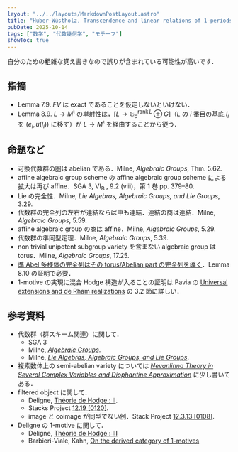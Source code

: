 ```yaml
---
layout: "../../layouts/MarkdownPostLayout.astro"
title: "Huber–Wüstholz, Transcendence and linear relations of 1-periods, 2022"
pubDate: 2025-10-14
tags: ["数学", "代数幾何学", "モチーフ"]
showToc: true
---
```


自分のための粗雑な覚え書きなので誤りが含まれている可能性が高いです．

## 指摘
* Lemma 7.9. $FV$ は exact であることを仮定しないといけない．
* Lemma 8.9. $L \to M^\natural$ の単射性は，$[L \to \mathbb{G}_a^{\mathop{\mathrm{rank}} L}\oplus G]$（$L$ の $i$ 番目の基底 $l_i$ を $(e_i, u(l_i))$ に移す）が $L \to M^\natural$ を経由することから従う．

## 命題など
* 可換代数群の圏は abelian である．Milne, *Algebraic Groups*, Thm. 5.62.
* affine algebraic group scheme の affine algebraic group scheme による拡大は再び affine．SGA 3, VI<sub>B</sub> , 9.2 (viii)，第 1 巻 pp. 379–80.
* $\mathrm{Lie}$ の完全性．Milne, *Lie Algebras, Algebraic Groups, and Lie Groups*, 3.29.
* 代数群の完全列の左右が連結ならば中も連結．連結の商は連結．Milne, *Algebraic Groups*, 5.59.
* affine algebraic group の商は affine．Milne, *Algebraic Groups*, 5.29.
* 代数群の準同型定理．Milne, *Algebraic Groups*, 5.39.
* non trivial unipotent subgroup variety を含まない algebraic group は torus．Milne, *Algebraic Groups*, 17.25.
* [準 Abel 多様体の完全列はその torus/Abelian part の完全列を導く](http://localhost:4321/posts/memo-math-20251014)．Lemma 8.10 の証明で必要．
* 1-motive の実現に混合 Hodge 構造が入ることの証明は Pavia の [Universal extensions and de Rham realizations](https://sites.unimi.it/barbieri/pavia.pdf) の 3.2 節に詳しい．


## 参考資料
* 代数群（群スキーム関連）に関して．
  - SGA 3
  - Milne, [*Algebraic Groups*](https://www.jmilne.org/math/Books/iAG2017.pdf).
  - Milne, [*Lie Algebras, Algebraic Groups, and Lie Groups*](https://www.jmilne.org/math/CourseNotes/LAG.pdf).
* 複素数体上の semi-abelian variety については [*Nevanlinna Theory in Several Complex Variables and Diophantine Approximation*](https://link.springer.com/book/10.1007/978-4-431-54571-2) に少し書いてある．
* filtered object に関して．
  - Deligne, [Théorie de Hodge : II](https://numdam.org/item/PMIHES_1971__40__5_0/).
  - Stacks Project [12.19 [0120]](https://stacks.math.columbia.edu/tag/0120).
  - image と coimage が同型でない例．Stack Project [12.3.13 [0108]](https://stacks.math.columbia.edu/tag/0108).
* Deligne の 1-motive に関して．
  - Deligne, [Théorie de Hodge : III](https://www.numdam.org/item/PMIHES_1974__44__5_0/)
  - Barbieri-Viale, Kahn, [On the derived category of 1-motives](https://arxiv.org/abs/1009.1900)
